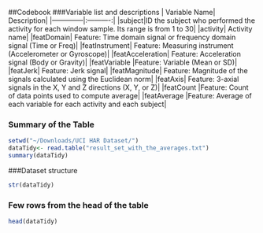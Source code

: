 ##Codebook
###Variable list and descriptions
| Variable Name| Description|
|--------------|:----------:|
|subject|ID the subject who performed the activity for each window sample. Its range is from 1 to 30|
|activity|  Activity name|
|featDomain|	Feature: Time domain signal or frequency domain signal (Time or Freq)|
|featInstrument|	Feature: Measuring instrument (Accelerometer or Gyroscope)|
|featAcceleration|	Feature: Acceleration signal (Body or Gravity)|
|featVariable	|Feature: Variable (Mean or SD)|
|featJerk|	Feature: Jerk signal|
|featMagnitude|	Feature: Magnitude of the signals calculated using the Euclidean norm|
|featAxis|	Feature: 3-axial signals in the X, Y and Z directions (X, Y, or Z)|
|featCount	|Feature: Count of data points used to compute average|
|featAverage	|Feature: Average of each variable for each activity and each subject|

### Summary of the Table
```r
setwd("~/Downloads/UCI HAR Dataset/")
dataTidy<- read.table("result_set_with_the_averages.txt")
summary(dataTidy)
```

###Dataset structure
```r
str(dataTidy)
```

### Few rows from the head of the table
```r
head(dataTidy)
```